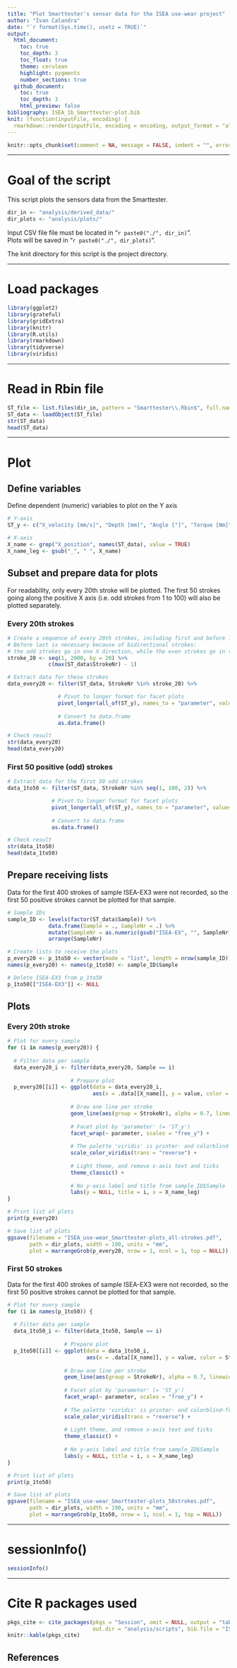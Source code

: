 ```yaml
---
title: "Plot Smarttester's sensor data for the ISEA use-wear project"
author: "Ivan Calandra"
date: "`r format(Sys.time(), usetz = TRUE)`"
output:
  html_document:
    toc: true
    toc_depth: 3
    toc_float: true
    theme: cerulean
    highlight: pygments
    number_sections: true
  github_document: 
    toc: true
    toc_depth: 3
    html_preview: false
bibliography: ISEA_1b_Smarttester-plot.bib
knit: (function(inputFile, encoding) {
  rmarkdown::render(inputFile, encoding = encoding, output_format = "all", knit_root_dir = rprojroot::find_rstudio_root_file()) })
---
```


```r
knitr::opts_chunk$set(comment = NA, message = FALSE, indent = "", error = TRUE)
```


---

# Goal of the script
This script plots the sensors data from the Smarttester.  


```r
dir_in <- "analysis/derived_data/"
dir_plots <- "analysis/plots/"
```

Input CSV file file must be located in "`r paste0("./", dir_in)`".  
Plots will be saved in "`r paste0("./", dir_plots)`". 

The knit directory for this script is the project directory.


---


# Load packages
```r
library(ggplot2)
library(grateful)
library(gridExtra)
library(knitr)
library(R.utils)
library(rmarkdown)
library(tidyverse)
library(viridis)
```


---


# Read in Rbin file
```r
ST_file <- list.files(dir_in, pattern = "Smarttester\\.Rbin$", full.names = TRUE)
ST_data <- loadObject(ST_file)
str(ST_data)
head(ST_data)
```


---


# Plot

## Define variables
Define dependent (numeric) variables to plot on the Y axis

```r
# Y-axis
ST_y <- c("X_velocity [mm/s]", "Depth [mm]", "Angle [°]", "Torque [Nm]")

# X-axis
X_name <- grep("X_position", names(ST_data), value = TRUE)
X_name_leg <- gsub("_", " ", X_name)
```


## Subset and prepare data for plots
For readability, only every 20th stroke will be plotted. The first 50 strokes going along the positive X axis (i.e. odd strokes from 1 to 100) will also be plotted separately.

### Every 20th strokes
```r
# Create a sequence of every 20th strokes, including first and before last strokes
# Before last is necessary because of bidirectional strokes:
# the odd strokes go in one X direction, while the even strokes go in the other
stroke_20 <- seq(1, 2000, by = 20) %>% 
             c(max(ST_data$StrokeNr) - 1) 

# Extract data for these strokes
data_every20 <- filter(ST_data, StrokeNr %in% stroke_20) %>% 

                # Pivot to longer format for facet plots
                pivot_longer(all_of(ST_y), names_to = "parameter", values_to = "value") %>% 
  
                # Convert to data.frame
                as.data.frame()

# Check result
str(data_every20)
head(data_every20)
```

### First 50 positive (odd) strokes
```r
# Extract data for the first 50 odd strokes
data_1to50 <- filter(ST_data, StrokeNr %in% seq(1, 100, 2)) %>% 

              # Pivot to longer format for facet plots
              pivot_longer(all_of(ST_y), names_to = "parameter", values_to = "value") %>% 
  
              # Convert to data.frame
              as.data.frame()

# Check result
str(data_1to50)
head(data_1to50)
```


## Prepare receiving lists
Data for the first 400 strokes of sample ISEA-EX3 were not recorded, so the first 50 positive strokes cannot be plotted for that sample.

```r
# Sample IDs
sample_ID <- levels(factor(ST_data$Sample)) %>% 
             data.frame(Sample = ., SampleNr = .) %>% 
             mutate(SampleNr = as.numeric(gsub("ISEA-EX", "", SampleNr))) %>% 
             arrange(SampleNr)

# Create lists to receive the plots
p_every20 <- p_1to50 <- vector(mode = "list", length = nrow(sample_ID))
names(p_every20) <- names(p_1to50) <- sample_ID$Sample

# Delete ISEA-EX3 from p_1to50
p_1to50[["ISEA-EX3"]] <- NULL
```


## Plots
### Every 20th stroke
```r
# Plot for every sample
for (i in names(p_every20)) {
  
  # Filter data per sample
  data_every20_i <- filter(data_every20, Sample == i)
  
                    # Prepare plot
  p_every20[[i]] <- ggplot(data = data_every20_i, 
                           aes(x = .data[[X_name]], y = value, color = StrokeNr)) + 
  
                    # Draw one line per stroke
                    geom_line(aes(group = StrokeNr), alpha = 0.7, linewidth = 0.4) +
  
                    # Facet plot by 'parameter' (= 'ST_y')
                    facet_wrap(~ parameter, scales = "free_y") +
  
                    # The palette 'viridis' is printer- and colorblind-friendly, and perceptually uniform
                    scale_color_viridis(trans = "reverse") + 
  
                    # Light theme, and remove x-axis text and ticks
                    theme_classic() + 
                    
                    # No y-axis label and title from sample_ID$Sample
                    labs(y = NULL, title = i, x = X_name_leg)
}

# Print list of plots
print(p_every20)

# Save list of plots
ggsave(filename = "ISEA_use-wear_Smarttester-plots_all-strokes.pdf", 
       path = dir_plots, width = 190, units = "mm", 
       plot = marrangeGrob(p_every20, nrow = 1, ncol = 1, top = NULL))
```

### First 50 strokes
Data for the first 400 strokes of sample ISEA-EX3 were not recorded, so the first 50 positive strokes cannot be plotted for that sample.

```r
# Plot for every sample
for (i in names(p_1to50)) {
  
  # Filter data per sample
  data_1to50_i <- filter(data_1to50, Sample == i)
  
                  # Prepare plot
  p_1to50[[i]] <- ggplot(data = data_1to50_i, 
                         aes(x = .data[[X_name]], y = value, color = StrokeNr)) + 
  
                  # Draw one line per stroke
                  geom_line(aes(group = StrokeNr), alpha = 0.7, linewidth = 0.4) +
  
                  # Facet plot by 'parameter' (= 'ST_y')
                  facet_wrap(~ parameter, scales = "free_y") +
  
                  # The palette 'viridis' is printer- and colorblind-friendly, and perceptually uniform
                  scale_color_viridis(trans = "reverse") + 
  
                  # Light theme, and remove x-axis text and ticks
                  theme_classic() + 
                    
                  # No y-axis label and title from sample_ID$Sample
                  labs(y = NULL, title = i, x = X_name_leg)
}

# Print list of plots
print(p_1to50)

# Save list of plots
ggsave(filename = "ISEA_use-wear_Smarttester-plots_50strokes.pdf", 
       path = dir_plots, width = 190, units = "mm", 
       plot = marrangeGrob(p_1to50, nrow = 1, ncol = 1, top = NULL))
```


---


# sessionInfo()

```r
sessionInfo()
```


---


# Cite R packages used

```r
pkgs_cite <- cite_packages(pkgs = "Session", omit = NULL, output = "table", include.RStudio = TRUE, 
                           out.dir = "analysis/scripts", bib.file = "ISEA_1b_Smarttester-plot")
knitr::kable(pkgs_cite)
```


## References


